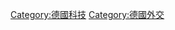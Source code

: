 {{Commonscat|Germany and the Antarctic}}
[[Category:德國科技|Category:德國科技]]
[[Category:德國外交|Category:德國外交]]